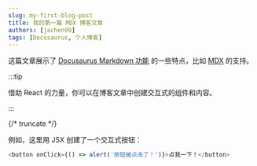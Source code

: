 ```yaml
---
slug: my-first-blog-post
title: 我的第一篇 MDX 博客文章
authors: [jachen99]
tags: [Docusaurus, 个人博客]
---
```


这篇文章展示了 [Docusaurus Markdown 功能](https://docusaurus.io/docs/markdown-features) 的一些特点，比如 [MDX](https://mdxjs.com/) 的支持。

:::tip

借助 React 的力量，你可以在博客文章中创建交互式的组件和内容。

:::

{/* truncate */}

例如，这里用 JSX 创建了一个交互式按钮：

```js
<button onClick={() => alert('按钮被点击了！')}>点我一下！</button>
